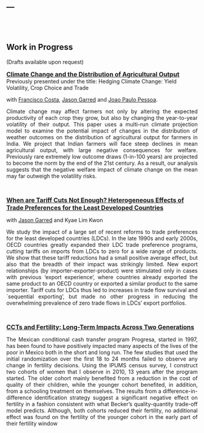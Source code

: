 ---
---
  
<br>
<br>

## Work in Progress

(Drafts available upon request)<br>


 <font size="3">[<b>Climate Change and the Distribution of Agricultural Output </b>]()</font> <br>
Previously presented under the title: Hedging Climate Change: Yield Volatility, Crop Choice and Trade <br>

with [Francisco Costa](https://sites.google.com/site/fjmcosta/), [Jason Garred](http://web5.uottawa.ca/www5/jasongarred/index.html) and [Joao Paulo Pessoa](https://sites.google.com/site/joaopaulocnpessoa/).

<div style="text-align: justify">Climate change may affect farmers not only by altering the expected productivity of each crop they grow, but also by changing the year-to-year volatility of their output.  This paper uses a multi-run climate projection model to examine the potential impact of changes in the distribution of weather outcomes on the distribution of agricultural output for farmers in India.  We project that Indian farmers will face steep declines in mean agricultural output, with large negative consequences for welfare.  Previously rare extremely low outcome draws (1-in-100 years) are projected to become the norm by the end of the 21st century.  As a result, our analysis suggests that the negative welfare impact of climate change on the mean may far outweigh the volatility risks.</div>
<br>

<font size="3">[<b>When are Tariff Cuts Not Enough? Heterogeneous Effects of Trade Preferences for the Least Developed Countries</b>]()</font> 

with [Jason Garred](http://web5.uottawa.ca/www5/jasongarred/index.html) and Kyae Lim Kwon

<div style="text-align: justify">
We study the impact of a large set of recent reforms to trade preferences for the least developed countries (LDCs).  In the late 1990s and early 2000s, OECD countries greatly expanded their LDC trade preference programs, cutting tariffs on imports from LDCs to zero for a wide range of products.  We show that these tariff reductions had a small positive average effect, but also that the breadth of their impact was strikingly limited.  New export relationships (by importer-exporter-product) were stimulated only in cases with previous 'export experience', where countries already exported the same product to an OECD country or exported a similar product to the same importer.  Tariff cuts for LDCs thus led to increases in trade flow survival and `sequential exporting', but made no other progress in reducing the overwhelming prevalence of zero trade flows in LDCs' export portfolios.

 </div>
<br>

<font size="3">[<b>CCTs and Fertility: Long-Term Impacts Across Two Generations</b>]()</font> 

<div style="text-align: justify">The Mexican conditional cash transfer program Progresa, started in 1997, has been found to have positively impacted many aspects of the lives of the poor in Mexico both in the short and long run. The few studies that used the initial randomization over the first 18 to 24 months failed to observe any change in fertility decisions. Using the IPUMS census survey, I construct two cohorts of women that I observe in 2010, 13 years after the program started. The older cohort mainly benefited from a reduction in the cost of quality of their children, while the younger cohort benefited, in addition, from a schooling treatment on themselves. The results from a difference-in-difference identification strategy suggest a significant negative effect on fertility in a fashion consistent with what Becker’s quality-quantity trade-off model predicts. Although, both cohorts reduced their fertility, no additional effect was found on the fertility of the younger cohort in the early part of their fertility window </div>